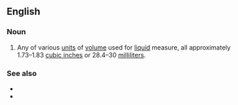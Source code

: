 {{also|fluidounce}}

==English==

===Noun===
{{wikipedia}}
{{en-noun}}

# Any of various [[unit]]s of [[volume]] used for [[liquid]] measure, all approximately 1.73–1.83 [[cubic inch]]es or 28.4–30 [[milliliter]]s.

===See also===
* {{l|en|dram}}
* {{l|en|pint}}